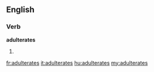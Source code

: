 ==English==

===Verb===
'''adulterates'''

# {{third-person singular of|[[adulterate]]}}

[[fr:adulterates]]
[[it:adulterates]]
[[hu:adulterates]]
[[my:adulterates]]